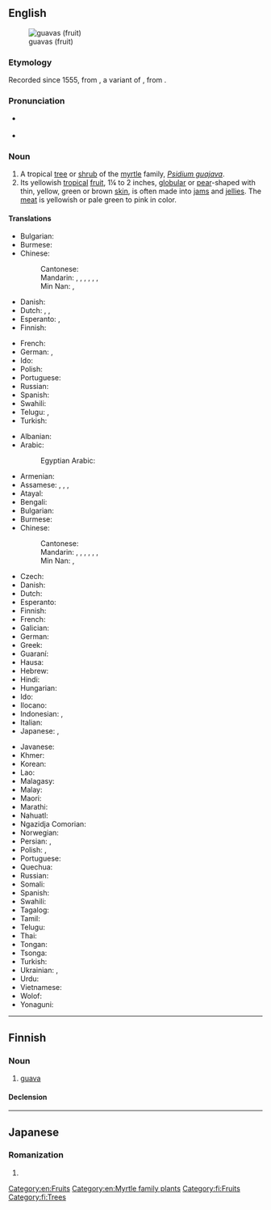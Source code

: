 ==English==
{{wikipedia}}
[[Image:Psidium guajava fruit.jpg|thumb|guavas (fruit)]]

===Etymology===
Recorded since 1555, from {{etyl|es|en}} {{m|es|guaya}}, a variant of {{m|es|guayaba}}, from {{etyl|arw|en}} {{m|arw|guayabo||guava tree}}.

===Pronunciation===
* {{a|US}} {{IPA|/ˈɡwɑvə/|lang=en}}
* {{rhymes|ɑːvə|lang=en}}

===Noun===
{{en-noun|~}}

# A tropical [[tree]] or [[shrub]] of the [[myrtle]] family, ''[[Psidium guajava]]''.
# Its yellowish [[tropical]] [[fruit]], 1¼ to 2 inches, [[globular]] or [[pear]]-shaped with thin, yellow, green or brown [[skin]], is often made into [[jam]]s and [[jelly|jellies]]. The [[meat]] is yellowish or pale green to pink in color.

====Translations====
{{trans-top|tree or shrub}}
* Bulgarian: {{t|bg|гуа́ва|f|sc=Cyrl}}
* Burmese: {{t|my|မာလကာပင်|sc=Mymr}}
* Chinese:
*: Cantonese: {{t|yue|番石榴|tr=faan1 sek6 lau4-2|sc=Hani}}
*: Mandarin: {{t+|cmn|番石榴|tr=fānshíliu|sc=Hani}}, {{t+|cmn|芭樂|sc=Hani}}, {{t+|cmn|芭乐|tr=bālè|sc=Hani}}, {{t|cmn|雞矢果|sc=Hani}}, {{t|cmn|鸡矢果|tr=jīshǐguǒ|sc=Hani}} {{qualifier|mainland China}}, {{t+|cmn|巴拉|tr=bālā|sc=Hani}}, {{t|cmn|芭拉|tr=bālā|sc=Hani}}
*: Min Nan: {{t+|nan|林菝仔|tr=ná-pua̍t-á, ná-pa̍t-á|sc=Hani}}, {{t+|nan|菝仔|tr=pua̍t-á, pa̍t-á|sc=Hani}}
* Danish: {{t-needed|da}}
* Dutch: {{t+|nl|guave}}, {{t|nl|guaveboom}}, {{t|nl|guavestruik}}
* Esperanto: {{t|eo|gujavujo}}, {{t|eo|gujavarbo}}
* Finnish: {{t+|fi|guava}}
{{trans-mid}}
* French: {{t+|fr|goyavier|m}}
* German: {{t+|de|Guave|f}}, {{t|de|Guavenbaum|m}}
* Ido: {{t+|io|guyaviero}}
* Polish: {{t|pl|guawa|f}}
* Portuguese: {{t|pt|goiabeira|f}}
* Russian: {{t+|ru|гуа́ва|f}}
* Spanish: {{t+|es|guayabo}}
* Swahili: {{t+|sw|mpera}}
* Telugu: {{t+|te|జామ}}, {{t+|te|జామచెట్టు}}
* Turkish: {{t|tr|guava}}
{{trans-bottom}}

{{trans-top|fruit}}
* Albanian: {{t|sq|gujava|f}}
* Arabic: {{t|ar|جُوَافَة|f}}
*: Egyptian Arabic: {{t|arz|جوافة|f|tr=gawafa|sc=Arab}}
* Armenian: {{t|hy|գուավա}}
* Assamese: {{t|as|মধুৰি}}, {{t|as|মধুৰি আম}}, {{t|as|সঁফুৰি আম}}, {{t|as|মুহৰী}}
* Atayal: {{t|tay|bwal}}
* Bengali: {{t|bn|পেয়ারা|sc=Beng}}
* Bulgarian: {{t|bg|гуа́ва|f|sc=Cyrl}}
* Burmese: {{t|my|မာလကာသီး|sc=Mymr}}
* Chinese:
*: Cantonese: {{t|yue|番石榴|tr=faan1 sek6 lau4-2|sc=Hani}}
*: Mandarin: {{t+|cmn|番石榴|tr=fānshíliu|sc=Hani}}, {{t+|cmn|芭樂|sc=Hani}}, {{t+|cmn|芭乐|tr=bālè|sc=Hani}}, {{t|cmn|雞矢果|sc=Hani}}, {{t|cmn|鸡矢果|tr=jīshǐguǒ|sc=Hani}} {{qualifier|mainland China}}, {{t+|cmn|巴拉|tr=bālā|sc=Hani}}, {{t|cmn|芭拉|tr=bālā|sc=Hani}}
*: Min Nan: {{t+|nan|林菝仔|tr=ná-pua̍t-á, ná-pa̍t-á|sc=Hani}}, {{t+|nan|菝仔|tr=pua̍t-á, pa̍t-á|sc=Hani}}
* Czech: {{t|cs|guava}}
* Danish: {{t|da|guava}}
* Dutch: {{t+|nl|guave}}
* Esperanto: {{t|eo|gujavo}}
* Finnish: {{t+|fi|guava}}
* French: {{t+|fr|goyave|f}}
* Galician: {{t|gl|guiaba|f}}
* German: {{t+|de|Guave|f}}
* Greek: {{t|el|γκουάβα|f}}
* Guaraní: {{t|gn|arasa}}
* Hausa: {{t|ha|goba}}
* Hebrew: {{t|he|גויאבה|f|tr=guyava|sc=Hebr}}
* Hindi: {{t+|hi|अमरूद|sc=Deva}}
* Hungarian: {{t|hu|gujávafa}}
* Ido: {{t+|io|guyavo}}
* Ilocano: {{t|ilo|bayabas}}
* Indonesian: {{t+|id|jambu batu}}, {{t+|id|jambu biji}}
* Italian: {{t|it|guava|f}}
* Japanese: {{t|ja|グアバ|tr=guaba}}, {{t|ja|グアヴァ|tr=guava|sc=Jpan}}
{{trans-mid}}
* Javanese: {{t|jv|jambu kluthuk}}
* Khmer: {{t+|km|ត្របែក|tr=trɑbaek|sc=Khmr}}
* Korean: {{t|ko|구아바}}
* Lao: {{t+|lo|ໝາກສີດາ}}
* Malagasy: {{t+|mg|goavy}}
* Malay: {{t|ms|jambu batu}}
* Maori: {{t|mi|kuāwa}}
* Marathi: {{t|mr|पेरू|sc=Deva}}
* Nahuatl: {{t+|nah|xālxocotl}}
* Ngazidja Comorian: {{t|zdj|pera|c5|c6}}
* Norwegian: {{t|no|guava}}
* Persian: {{t+|fa|گواوا|tr=guâvâ}}, {{t+|fa|امرود|tr=amrud}}
* Polish: {{t|pl|gujawa|f}}, {{t|pl|guawa|f}}
* Portuguese: {{t+|pt|goiaba|f}}
* Quechua: {{t|qu|sawintu}}
* Russian: {{t+|ru|гуа́ва|f}}
* Somali: {{t|so|saytuun}}
* Spanish: {{t+|es|guayaba|f}}
* Swahili: {{t+|sw|pera}}
* Tagalog: {{t+|tl|bayabas}}
* Tamil: {{t+|ta|கொய்யா|sc=Taml}}
* Telugu: {{t+|te|జామపండు}}
* Thai: {{t+|th|ฝรั่ง}}
* Tongan: {{t|to|kuava}}
* Tsonga: {{t|ts|kijawa}}
* Turkish: {{t|tr|guava}}
* Ukrainian: {{t|uk|гуая́ва|f}}, {{t|uk|гуа́ва|f}}
* Urdu: {{t|ur|امرود|tr=amrūd|sc=ur-Arab}}
* Vietnamese: {{t+|vi|ổi}}
* Wolof: {{t+|wo|guyaab}}
* Yonaguni: {{t|yoi|バンシル|tr=baŋshiru}}
{{trans-bottom}}

[[Category:en:Fruits]]
[[Category:en:Myrtle family plants]]

----

==Finnish==

===Noun===
{{fi-noun}}

# [[#English|guava]]

====Declension====
{{fi-decl-kala|guav|||a}}

[[Category:fi:Fruits]]
[[Category:fi:Trees]]

----

==Japanese==

===Romanization===
{{ja-romaji}}

# {{ja-romanization of|グアヴァ}}